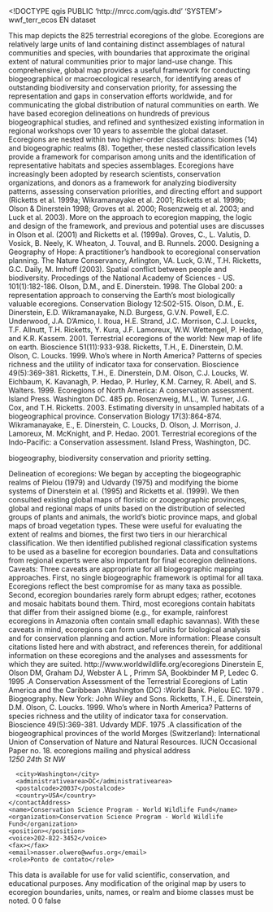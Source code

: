 <!DOCTYPE qgis PUBLIC 'http://mrcc.com/qgis.dtd' 'SYSTEM'>
<qgis version="3.30.0-'s-Hertogenbosch">
  <identifier>wwf_terr_ecos</identifier>
  <parentidentifier></parentidentifier>
  <language>EN</language>
  <type>dataset</type>
  <title>wwf_terr_ecos</title>
  <abstract>This map depicts the 825 terrestrial ecoregions of the globe. Ecoregions are relatively large units of land containing distinct assemblages of natural communities and species, with boundaries that approximate the original extent of natural communities prior to major land-use change. This comprehensive, global map provides a useful framework for conducting biogeographical or macroecological research, for identifying areas of outstanding biodiversity and conservation priority, for assessing the representation and gaps in conservation efforts worldwide, and for communicating the global distribution of natural communities on earth. We have based ecoregion delineations on hundreds of previous biogeographical studies, and refined and synthesized existing information in regional workshops over 10 years to assemble the global dataset. Ecoregions are nested within two higher-order classifications: biomes (14) and biogeographic realms (8). Together, these nested classification levels provide a framework for comparison among units and the identification of representative habitats and species assemblages. Ecoregions have increasingly been adopted by research scientists, conservation organizations, and donors as a framework for analyzing biodiversity patterns, assessing conservation priorities, and directing effort and support (Ricketts et al. 1999a; Wikramanayake et al. 2001; Ricketts et al. 1999b; Olson &amp; Dinerstein 1998; Groves et al. 2000; Rosenzweig et al. 2003; and Luck et al. 2003). More on the approach to ecoregion mapping, the logic and design of the framework, and previous and potential uses are discusses in Olson et al. (2001) and Ricketts et al. (1999a). Groves, C., L. Valutis, D. Vosick, B. Neely, K. Wheaton, J. Touval, and B. Runnels. 2000. Designing a Geography of Hope: A practitioner's handbook to ecoregional conservation planning. The Nature Conservancy, Arlington, VA. Luck, G.W., T.H. Ricketts, G.C. Daily, M. Imhoff (2003). Spatial conflict between people and biodiversity. Procedings of the National Academy of Sciences - US. 101(1):182-186. Olson, D.M., and E. Dinerstein. 1998. The Global 200: a representation approach to conserving the Earth's most biologically valuable ecoregions. Conservation Biology 12:502-515. Olson, D.M., E. Dinerstein, E.D. Wikramanayake, N.D. Burgess, G.V.N. Powell, E.C. Underwood, J.A. D'Amico, I. Itoua, H.E. Strand, J.C. Morrison, C.J. Loucks, T.F. Allnutt, T.H. Ricketts, Y. Kura, J.F. Lamoreux, W.W. Wettengel, P. Hedao, and K.R. Kassem. 2001. Terrestrial ecoregions of the world: New map of life on earth. Bioscience 51(11):933-938. Ricketts, T.H., E. Dinerstein, D.M. Olson, C. Loucks. 1999. Who's where in North America? Patterns of species richness and the utility of indicator taxa for conservation. Bioscience 49(5):369-381. Ricketts, T.H., E. Dinerstein, D.M. Olson, C.J. Loucks, W. Eichbaum, K. Kavanagh, P. Hedao, P. Hurley, K.M. Carney, R. Abell, and S. Walters. 1999. Ecoregions of North America: A conservation assessment. Island Press. Washington DC. 485 pp. Rosenzweig, M.L., W. Turner, J.G. Cox, and T.H. Ricketts. 2003. Estimating diversity in unsampled habitats of a biogeographical province. Conservation Biology 17(3):864-874. Wikramanayake, E., E. Dinerstein, C. Loucks, D. Olson, J. Morrison, J. Lamoreux, M. McKnight, and P. Hedao. 2001. Terrestrial ecoregions of the Indo-Pacific: a Conservation assessment. Island Press, Washington, DC.

biogeography, biodiversity conservation and priority setting.

Delineation of ecoregions: We began by accepting the biogeographic realms of Pielou (1979) and Udvardy (1975) and modifying the biome systems of Dinerstein et al. (1995) and Ricketts et al. (1999). We then consulted existing global maps of floristic or zoogeographic provinces, global and regional maps of units based on the distribution of selected groups of plants and animals, the world's biotic province maps, and global maps of broad vegetation types. These were useful for evaluating the extent of realms and biomes, the first two tiers in our hierarchical classification. We then identified published regional classification systems to be used as a baseline for ecoregion boundaries. Data and consultations from regional experts were also important for final ecoregion delineations. Caveats: Three caveats are appropriate for all biogeographic mapping approaches. First, no single biogeographic framework is optimal for all taxa. Ecoregions reflect the best compromise for as many taxa as possible. Second, ecoregion boundaries rarely form abrupt edges; rather, ecotones and mosaic habitats bound them. Third, most ecoregions contain habitats that differ from their assigned biome (e.g., for example, rainforest ecoregions in Amazonia often contain small edaphic savannas). With these caveats in mind, ecoregions can form useful units for biological analysis and for conservation planning and action. More information: Please consult citations listed here and with abstract, and references therein, for additional information on these ecoregions and the analyses and assessments for which they are suited. http://www.worldwildlife.org/ecoregions Dinerstein E, Olson DM, Graham DJ, Webster A L , Primm SA, Bookbinder M P, Ledec G. 1995 .A Conservation Assessment of the Terrestrial Ecoregions of Latin America and the Caribbean .Washington (DC) :World Bank. Pielou EC. 1979 . Biogeography. New York: John Wiley and Sons. Ricketts, T.H., E. Dinerstein, D.M. Olson, C. Loucks. 1999. Who's where in North America? Patterns of species richness and the utility of indicator taxa for conservation. Bioscience 49(5):369-381. Udvardy MDF. 1975 .A classification of the biogeographical provinces of the world Morges (Switzerland): International Union of Conservation of Nature and Natural Resources. IUCN Occasional Paper no. 18.</abstract>
  <keywords vocabulary="gmd:topicCategory">
    <keyword>ecoregions</keyword>
    <keyword></keyword>
    <keyword></keyword>
  </keywords>
  <contact>
    <contactAddress>
      <type>mailing and physical address</type>
      <address>1250 24th St  NW</address>
      <city>Washington</city>
      <administrativearea>DC</administrativearea>
      <postalcode>20037</postalcode>
      <country>USA</country>
    </contactAddress>
    <name>Conservation Science Program - World Wildlife Fund</name>
    <organization>Conservation Science Program - World Wildlife Fund</organization>
    <position></position>
    <voice>202-822-3452</voice>
    <fax></fax>
    <email>nasser.olwero@wwfus.org</email>
    <role>Ponto de contato</role>
  </contact>
  <links>
    <link url="file://\\SASQUATCH\DATA\ecoregions\version_2\newest version\wwf_terr_ecos" name="Shapefile" size="" format="" mimeType="" type="Local Area Network" description=""/>
  </links>
  <dates/>
  <fees></fees>
  <constraints type="Acesso">This data is available for use for valid scientific, conservation, and educational purposes. </constraints>
  <rights>Any modification of the original map by users to ecoregion boundaries, units, names, or realm and biome classes must be noted. </rights>
  <encoding></encoding>
  <crs>
    <spatialrefsys nativeFormat="Wkt">
      <wkt></wkt>
      <proj4></proj4>
      <srsid>0</srsid>
      <srid>0</srid>
      <authid></authid>
      <description></description>
      <projectionacronym></projectionacronym>
      <ellipsoidacronym></ellipsoidacronym>
      <geographicflag>false</geographicflag>
    </spatialrefsys>
  </crs>
  <extent>
    <spatial maxx="179.99998899999999935" maxz="0" minx="-179.99998899999999935" dimensions="2" crs="EPSG:4326" miny="-89.89197299999999302" maxy="83.62312500000000171" minz="0"/>
    <temporal>
      <period>
        <start></start>
        <end></end>
      </period>
    </temporal>
  </extent>
</qgis>
